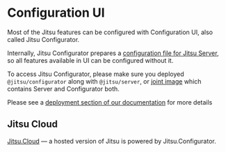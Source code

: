 # Configuration UI

Most of the Jitsu features can be configured with Configuration UI, also called Jitsu Configurator.

Internally, Jitsu Configurator prepares a [configuration file for Jitsu Server](/docs/configuration), so
all features available in UI can be configured without it.

To access Jitsu Configurator, please make sure you deployed `@jitsu/configurator` along with `@jitsu/server`, or
[joint image](/docs/deployment/deploy-with-docker/joint-image) which contains Server and Configurator both.

Please see a [deployment section of our documentation](/docs/deployment/deploy-with-docker) for more details

## Jitsu Cloud

[Jitsu.Cloud](https://cloud.jitsu.com) — a hosted version of Jitsu is powered by Jitsu.Configurator.



